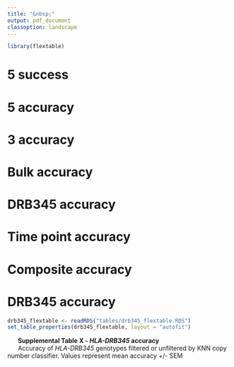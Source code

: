 ```yaml
---
title: "&nbsp;"
output: pdf_document
classoption: landscape
---
```


```r
library(flextable)
```


# 5 success
# 5 accuracy
# 3 accuracy
# Bulk accuracy
# DRB345 accuracy
# Time point accuracy
# Composite accuracy

\newpage
# DRB345 accuracy

```r

drb345_flextable <- readRDS("tables/drb345_flextable.RDS")
set_table_properties(drb345_flextable, layout = "autofit") 
```
|       **Supplemental Table X - *HLA-DRB345* accuracy**
|       Accuracy of *HLA-DRB345* genotypes filtered or unfiltered by KNN copy number classifier. Values represent mean accuracy +/- SEM




